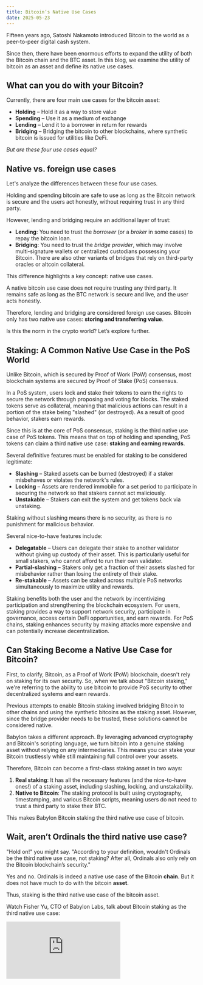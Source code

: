 ```yaml
---
title: Bitcoin’s Native Use Cases
date: 2025-05-23
---
```


Fifteen years ago, Satoshi Nakamoto introduced Bitcoin to the world as a peer-to-peer digital cash system.

Since then, there have been enormous efforts to expand the utility of both the Bitcoin chain and the BTC asset. In this blog, we examine the utility of bitcoin as an asset and define its native use cases.
<!-- truncate -->
## What can you do with your Bitcoin?

Currently, there are four main use cases for the bitcoin asset:

- **Holding** – Hold it as a way to store value
- **Spending** – Use it as a medium of exchange
- **Lending** – Lend it to a borrower in return for rewards
- **Bridging** – Bridging the bitcoin to other blockchains, where synthetic bitcoin is issued for utilities like DeFi.

*But are these four use cases equal?*

## Native vs. foreign use cases

Let's analyze the differences between these four use cases.

Holding and spending bitcoin are safe to use as long as the Bitcoin network is secure and the users act honestly, without requiring trust in any third party.

However, lending and bridging require an additional layer of trust:

- **Lending**: You need to trust the *borrower* (or a *broker* in some cases) to repay the bitcoin loan.
- **Bridging**: You need to trust the *bridge provider*, which may involve multi-signature wallets or centralized custodians possessing your Bitcoin. There are also other variants of bridges that rely on third-party oracles or altcoin collateral.

This difference highlights a key concept: native use cases.

A native bitcoin use case does not require trusting any third party. It remains safe as long as the BTC network is secure and live, and the user acts honestly.

Therefore, lending and bridging are considered foreign use cases. Bitcoin only has two native use cases: **storing and transferring value**.

Is this the norm in the crypto world? Let’s explore further.

## Staking: A Common Native Use Case in the PoS World

Unlike Bitcoin, which is secured by Proof of Work (PoW) consensus, most blockchain systems are secured by Proof of Stake (PoS) consensus.

In a PoS system, users lock and stake their tokens to earn the rights to secure the network through proposing and voting for blocks. The staked tokens serve as collateral, meaning that malicious actions can result in a portion of the stake being "slashed" (or destroyed). As a result of good behavior, stakers earn rewards.

Since this is at the core of PoS consensus, staking is the third native use case of PoS tokens. This means that on top of holding and spending, PoS tokens can claim a third native use case: **staking and earning rewards**.

Several definitive features must be enabled for staking to be considered legitimate:

- **Slashing** – Staked assets can be burned (destroyed) if a staker misbehaves or violates the network's rules.
- **Locking** – Assets are rendered immobile for a set period to participate in securing the network so that stakers cannot act maliciously.
- **Unstakable** – Stakers can exit the system and get tokens back via unstaking.

Staking without slashing means there is no security, as there is no punishment for malicious behavior.

Several nice-to-have features include:

- **Delegatable** – Users can delegate their stake to another validator without giving up custody of their asset. This is particularly useful for small stakers, who cannot afford to run their own validator.
- **Partial-slashing** – Stakers only get a fraction of their assets slashed for misbehavior rather than losing the entirety of their stake.
- **Re-stakable** – Assets can be staked across multiple PoS networks simultaneously to maximize utility and rewards.

Staking benefits both the user and the network by incentivizing participation and strengthening the blockchain ecosystem. For users, staking provides a way to support network security, participate in governance, access certain DeFi opportunities, and earn rewards. For PoS chains, staking enhances security by making attacks more expensive and can potentially increase decentralization.

## Can Staking Become a Native Use Case for Bitcoin?

First, to clarify, Bitcoin, as a Proof of Work (PoW) blockchain, doesn't rely on staking for its own security. So, when we talk about "Bitcoin staking," we're referring to the ability to use bitcoin to provide PoS security to other decentralized systems and earn rewards.

Previous attempts to enable Bitcoin staking involved bridging Bitcoin to other chains and using the synthetic bitcoins as the staking asset. However, since the bridge provider needs to be trusted, these solutions cannot be considered native.

Babylon takes a different approach. By leveraging advanced cryptography and Bitcoin's scripting language, we turn bitcoin into a genuine staking asset without relying on any intermediaries. This means you can stake your Bitcoin trustlessly while still maintaining full control over your assets.

Therefore, Bitcoin can become a first-class staking asset in two ways:

1. **Real staking**: It has all the necessary features (and the nice-to-have ones!) of a staking asset, including slashing, locking, and unstakability.
2. **Native to Bitcoin**: The staking protocol is built using cryptography, timestamping, and various Bitcoin scripts, meaning users do not need to trust a third party to stake their BTC.

This makes Babylon Bitcoin staking the third native use case of bitcoin.

## Wait, aren’t Ordinals the third native use case?

"Hold on!" you might say. "According to your definition, wouldn't Ordinals be the third native use case, not staking? After all, Ordinals also only rely on the Bitcoin blockchain’s security."

Yes and no. Ordinals is indeed a native use case of the Bitcoin **chain**. But it does not have much to do with the bitcoin **asset**.

Thus, staking is the third native use case of the bitcoin asset.

Watch Fisher Yu, CTO of Babylon Labs, talk about Bitcoin staking as the third native use case:
<div style={{position: "relative", width: "100%", paddingBottom: "56.25%", height: 0}}>
  <iframe
    src="https://www.youtube.com/embed/F5Rr9atLw5o"
    style={{
      position: "absolute",
      top: 0,
      left: 0,
      width: "100%",
      height: "100%"
    }}
    frameBorder="0"
    allow="accelerometer; autoplay; clipboard-write; encrypted-media; gyroscope; picture-in-picture"
    allowFullScreen
    title="YouTube video"
  ></iframe>
</div>